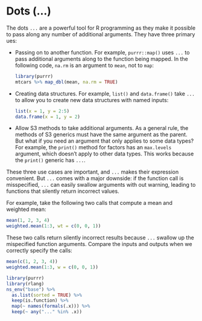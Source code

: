 # Dots (...)

The dots `...` are a powerful tool for R programming as they make it possible to pass along any number of additional arguments. They have three primary ues:

*   Passing on to another function. For example, `purrr::map()` uses
    `...` to pass additional arguments along to the function being mapped.
    In the following code, `na.rm` is an argument to `mean`, not to `map`:
  
    ```r
    library(purrr)
    mtcars %>% map_dbl(mean, na.rm = TRUE)
    ```
  
*   Creating data structures. For example, `list()` and `data.frame()` take 
    `...` to allow you to create new data structures with named inputs:
  
    ```r
    list(x = 1, y = 2:5)
    data.frame(x = 1, y = 2)
    ```
  
*   Allow S3 methods to take additional arguments. As a general rule, the methods
    of S3 generics must have the same argument as the parent. But what if you
    need an argument that only applies to some data types? For example, 
    the `print()` method for factors has an `max.levels` argument, which doesn't
    apply to other data types. This works because the `print()` generic has 
    `...`.

These three use cases are important, and `...` makes their expression convenient. But `...` comes with a major downside: if the function call is misspecified, `...` can easily swallow arguments with out warning, leading to functions that silently return incorrect values.

For example, take the following two calls that compute a mean and weighted mean:

```r
mean(1, 2, 3, 4)
weighted.mean(1:3, wt = c(0, 0, 1))
```

These two calls return silently incorrect results because `...` swallow up the mispecified function arguments. Compare the inputs and outputs when we correctly specify the calls:

```r
mean(c(1, 2, 3, 4))
weighted.mean(1:3, w = c(0, 0, 1))
```


```r
library(purrr)
library(rlang)
ns_env("base") %>% 
  as.list(sorted = TRUE) %>% 
  keep(is.function) %>% 
  map(~ names(formals(.x))) %>% 
  keep(~ any("..." %in% .x))
```

